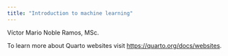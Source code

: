 ```yaml
---
title: "Introduction to machine learning"
---
```


Víctor Mario Noble Ramos, MSc.


To learn more about Quarto websites visit <https://quarto.org/docs/websites>.
